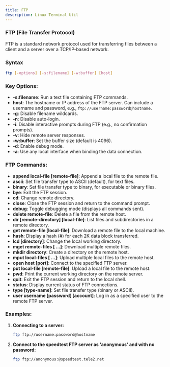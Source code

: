 ```yaml
---
title: FTP
description: Linux Terminal Util
---
```

### **FTP (File Transfer Protocol)**

FTP is a standard network protocol used for transferring files between a client and a server over a TCP/IP-based network.

### **Syntax**
```bash
ftp [-options] [-s:filename] [-w:buffer] [host]
```

### **Key Options:**
- **-s:filename**: Run a text file containing FTP commands.
- **host**: The hostname or IP address of the FTP server. Can include a username and password, e.g., `ftp://username:password@hostname`.
- **-g**: Disable filename wildcards.
- **-n**: Disable auto-login.
- **-i**: Disable interactive prompts during FTP (e.g., no confirmation prompts).
- **-v**: Hide remote server responses.
- **-w:buffer**: Set the buffer size (default is 4096).
- **-d**: Enable debug mode.
- **-a**: Use any local interface when binding the data connection.

### **FTP Commands:**

- **append local-file [remote-file]**: Append a local file to the remote file.
- **ascii**: Set file transfer type to ASCII (default), for text files.
- **binary**: Set file transfer type to binary, for executable or binary files.
- **bye**: Exit the FTP session.
- **cd**: Change remote directory.
- **close**: Close the FTP session and return to the command prompt.
- **debug**: Toggle debugging mode (displays all commands sent).
- **delete remote-file**: Delete a file from the remote host.
- **dir [remote-directory] [local-file]**: List files and subdirectories in a remote directory.
- **get remote-file [local-file]**: Download a remote file to the local machine.
- **hash**: Display a hash (#) for each 2K data block transferred.
- **lcd [directory]**: Change the local working directory.
- **mget remote-files [ ...]**: Download multiple remote files.
- **mkdir directory**: Create a directory on the remote host.
- **mput local-files [ ...]**: Upload multiple local files to the remote host.
- **open host [port]**: Connect to the specified FTP server.
- **put local-file [remote-file]**: Upload a local file to the remote host.
- **pwd**: Print the current working directory on the remote server.
- **quit**: Exit the FTP session and return to the local shell.
- **status**: Display current status of FTP connections.
- **type [type-name]**: Set file transfer type (binary or ASCII).
- **user username [password] [account]**: Log in as a specified user to the remote FTP server.

### **Examples:**
1. **Connecting to a server:**
   ```bash
   ftp ftp://username:password@hostname
   ```

2. **Connect to the speedtest FTP server as 'anonymous' and with no password:**
   ```bash
   ftp ftp://anonymous:@speedtest.tele2.net
   ```